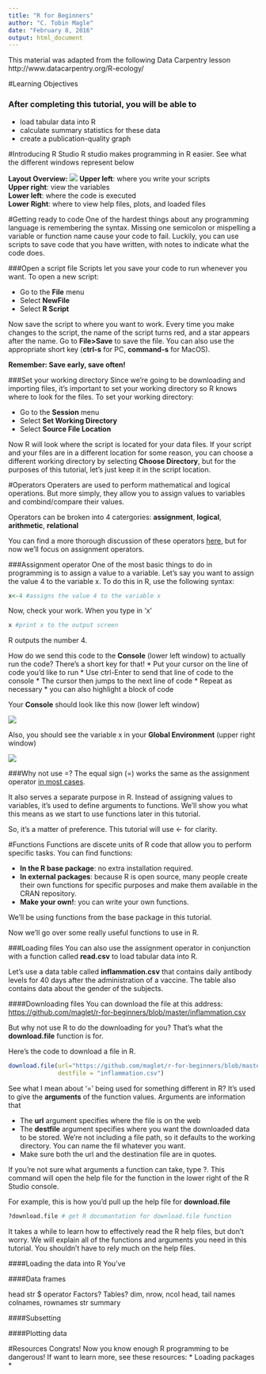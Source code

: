 ```yaml
---
title: "R for Beginners"
author: "C. Tobin Magle"
date: "February 8, 2016"
output: html_document
---
```

This material was adapted from the following Data Carpentry lesson
http://www.datacarpentry.org/R-ecology/

#Learning Objectives

### After completing this tutorial, you will be able to 
* load tabular data into R
* calculate summary statistics for these data
* create a publication-quality graph

#Introducing R Studio
R studio makes programming in R easier. See what the different windows
represent below

**Layout Overview:** ![](Rstudio.png)
**Upper left**: where you write your scripts  
**Upper right**: view the variables  
**Lower left**: where the code is executed  
**Lower Right**: where to view help files, plots, and loaded files  

#Getting ready to code
One of the hardest things about any programming language is remembering the syntax. 
Missing one semicolon or mispelling a variable or function name cause your code 
to fail. Luckily, you can use scripts to save code that you have written, with 
notes to indicate what the code does.

###Open a script file
Scripts let you save your code to run whenever you want. To open a new script:   

* Go to the __File__ menu  
* Select __NewFile__  
* Select __R Script__  

Now save the script to where you want to work. Every time you make changes to the script, the name of the script turns red, and a star appears after the name. Go to __File>Save__ to save the file. You can also use the appropriate short key (__ctrl-s__ for PC, __command-s__ for MacOS).  

**Remember: Save early, save often!**

###Set your working directory
Since we're going to be downloading and importing files, it's important to set 
your working directory so R knows where to look for the files. To set your 
working directory:

* Go to the __Session__ menu
* Select __Set Working Directory__
* Select __Source File Location__

Now R will look where the script is located for your data files. If your script
and your files are in a different location for some reason, you can choose a 
different working directory by selecting __Choose Directory__, but for the 
purposes of this tutorial, let's just keep it in the script location. 

#Operators
Operaters are used to perform mathematical and logical operations. But more simply, they allow you to assign values to variables and combind/compare their values. 

Operators can be broken into 4 catergories: __assignment__, __logical__, __arithmetic__, __relational__

You can find a more thorough discussion of these operators [here](http://www.programiz.com/r-programming/operator), but for now we'll focus on assignment operators.

###Assignment operator
One of the most basic things to do in programming is to assign a value to a 
variable. Let's say you want to assign the value 4 to the variable x. 
To do this in R, use the following syntax: 

```r
x<-4 #assigns the value 4 to the variable x
```

Now, check your work. When you type in 'x'

```r
x #print x to the output screen
```

R outputs the number 4. 

How do we send this code to the **Console** (lower left window) to actually run the code? There's a short key for that! 
* Put your cursor on the line of code you'd like to run
* Use ctrl-Enter to send that line of code to the console
* The cursor then jumps to the next line of code
* Repeat as necessary
* you can also highlight a block of code

Your __Console__ should look like this now (lower left window)  

![](sendtoconsole1.png)

Also, you should see the variable x in your __Global Environment__ (upper right window)  

![](globalenv1.png)

###Why not use =?
The equal sign (=) works the same as the assignment operator [in most cases](http://blog.revolutionanalytics.com/2008/12/use-equals-or-arrow-for-assignment.html).

It also serves a separate purpose in R. Instead of assigning values 
to variables, it's used to define arguments to functions. We'll show you what
this means as we start to use functions later in this tutorial.

So, it's a matter of preference. This tutorial will use <- for clarity.

#Functions
Functions are discete units of R code that allow you to perform specific tasks. You can find functions:

* __In the R base package__: no extra installation required. 
* __In external packages__: because R is open source, many people create their own functions for specific purposes and make them available in the CRAN repository. 
* __Make your own!__: you can write your own functions. 

We'll be using functions from the base package in this tutorial.

Now we'll go over some really useful functions to use in R.

###Loading files
You can also use the assignment operator in conjunction with a function called 
**read.csv** to load tabular data into R. 

Let's use a data table called **inflammation.csv** that contains daily 
antibody levels for 40 days after the administration of a vaccine. The table 
also contains data about the gender of the subjects.

####Downloading files
You can download the file at this address: 
[https://github.com/maglet/r-for-beginners/blob/master/inflammation.csv](https://github.com/maglet/r-for-beginners/blob/master/inflammation.csv)

But why not use R to do the downloading for you? That's what the **download.file**
function is for. 

Here's the code to download a file in R.
```r
download.file(url="https://github.com/maglet/r-for-beginners/blob/master/inflammation.csv",
              destfile = "inflammation.csv")
```
See what I mean about '=' being used for something different in R? It's used to give the __arguments__ of the function values. Arguments are information that

* The __url__ argument specifies where the file is on the web
* The __destfile__ argument specifies where you want the downloaded data to be stored. We're not including a file path, so it defaults to the working directory. You can name the fil whatever you want.
* Make sure both the url and the destination file are in quotes. 

If you're not sure what arguments a function can take, type ?<name of function>.
This command will open the help file for the function in the lower right of the R Studio console. 

For example, this is how you'd pull up the help file for __download.file__
```r
?download.file # get R documantation for download.file function
```

It takes a while to learn how to effectively read the R help files, but don't worry. We will explain all of the functions and arguments you need in this tutorial. You shouldn't have to rely much on the help files. 

####Loading the data into R
You've

####Data frames

head
str
$ operator
Factors?
Tables?
dim, nrow, ncol
head, tail
names
colnames, rownames
str
summary

####Subsetting


####Plotting data

#Resources
Congrats! Now you know enough R programming to be dangerous! If want to learn more, see these resources:
* Loading packages
* 